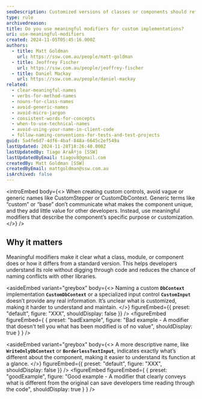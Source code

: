 ```yaml
---
seoDescription: Customized versions of classes or components should reflect the customization in the name.
type: rule
archivedreason:
title: Do you use meaningful modifiers for custom implementations?
uri: use-meaningful-modifiers
created: 2024-11-05T05:45:16.000Z
authors:
  - title: Matt Goldman
    url: https://ssw.com.au/people/matt-goldman
  - title: Jeoffrey Fischer
    url: https://ssw.com.au/people/jeoffrey-fischer
  - title: Daniel Mackay
    url: https://ssw.com.au/people/daniel-mackay
related:
  - clear-meaningful-names
  - verbs-for-method-names
  - nouns-for-class-names
  - avoid-generic-names
  - avoid-micro-jargon
  - consistent-words-for-concepts
  - when-to-use-technical-names
  - avoid-using-your-name-in-client-code
  - follow-naming-conventions-for-tests-and-test-projects
guid: 5a4fe6d7-4df6-4baf-848a-6645c2ef549a
lastUpdated: 2024-11-28T18:26:40.000Z
lastUpdatedBy: Tiago AraÃºjo [SSW]
lastUpdatedByEmail: tiagov8@gmail.com
createdBy: Matt Goldman [SSW]
createdByEmail: mattgoldman@ssw.com.au
isArchived: false
---
```


<introEmbed
  body={<>
When creating custom controls, avoid vague or generic names like CustomStepper or CustomDbContext. Generic terms like “custom” or “base” don’t communicate what makes the component unique, and they add little value for other developers. Instead, use meaningful modifiers that describe the component’s specific purpose or customization.
  </>}
/>
## Why it matters

Meaningful modifiers make it clear what a class, module, or component does or how it differs from a standard version. This helps developers understand its role without digging through code and reduces the chance of naming conflicts with other libraries.

<asideEmbed
  variant="greybox"
  body={<>
    Naming a custom **`DbContext`** implementation **`CustomDbContext`** or a specialized input control **`CustomInput`** doesn’t provide any real information. It’s unclear what is customized, making it harder to understand and maintain.
  </>}
  figureEmbed={{
    preset: "default",
    figure: "XXX",
    shouldDisplay: false
  }}
/>
<figureEmbed figureEmbed={ {
  preset: "badExample",
  figure: "Bad example - A modifier that doesn't tell you what has been modified is of no value",
  shouldDisplay: true
} } />


<asideEmbed
  variant="greybox"
  body={<>
    A more descriptive name, like **`WriteOnlyDbContext`** or **`BorderlessTextInput`**, indicates exactly what’s different about the component, making it easier to understand its function at a glance.
  </>}
  figureEmbed={{
    preset: "default",
    figure: "XXX",
    shouldDisplay: false
  }}
/>
<figureEmbed figureEmbed={ {
  preset: "goodExample",
  figure: "Good example - A modifier that clearly conveys what is different from the original can save developers time reading through the code",
  shouldDisplay: true
} } />
